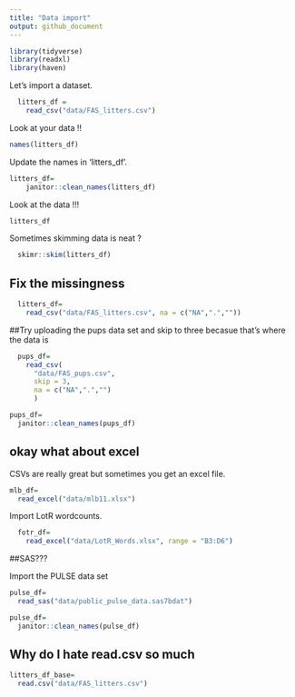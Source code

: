 ```yaml
---
title: "Data import"
output: github_document
---
```


```r
library(tidyverse)
library(readxl)
library(haven)
```

Let's import a dataset. 

```r
  litters_df = 
    read_csv("data/FAS_litters.csv")
```

Look at your data !! 

```r
names(litters_df)
```

Update the names in 'litters_df'.

```r
litters_df=
    janitor::clean_names(litters_df)
```

Look at the data !!! 

```r
litters_df
```


Sometimes skimming data is neat ? 

```r
  skimr::skim(litters_df)
```


## Fix the missingness 

```r
  litters_df=
    read_csv("data/FAS_litters.csv", na = c("NA",".",""))
```


##Try uploading the pups data set and skip to three becasue that's where the data is 

```r
  pups_df= 
    read_csv(
      "data/FAS_pups.csv", 
      skip = 3,
      na = c("NA",".","")
      )

pups_df= 
  janitor::clean_names(pups_df)
```


## okay what about excel 

  CSVs are really great but sometimes you get an excel file. 
  
```r
mlb_df=
  read_excel("data/mlb11.xlsx")
```

Import LotR wordcounts. 

```r
  fotr_df= 
    read_excel("data/LotR_Words.xlsx", range = "B3:D6")
```


##SAS???


Import the PULSE data set 

```r
pulse_df=
  read_sas("data/public_pulse_data.sas7bdat")

pulse_df=
  janitor::clean_names(pulse_df)
```




## Why do I hate read.csv so much 

```r
litters_df_base=
  read.csv("data/FAS_litters.csv")
```

